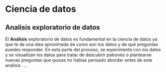 # Ciencia de datos

## Analisis exploratorio de datos
El **Análisis** exploratorio de datos es fundamental en la ciencia de datos ya que te da una idea aproximada de como son tus datos y de qué preguntas puedes responder. En esta parte del proceso, se experimenta con los datos y se visualizan los datos para tratar de descubrir patrones o plantearse nuevas preguntas que quizas no habias pensado abordar antes de este análisis.
...


